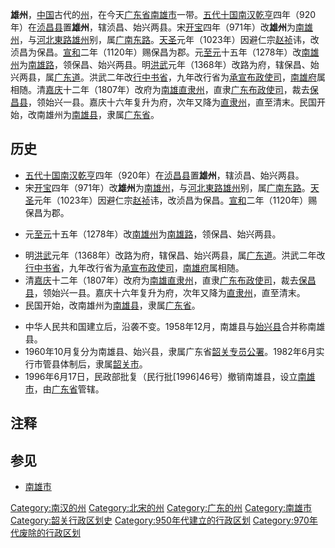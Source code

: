 {{unreferenced|time=2016-05-24T06:02:50+00:00}}
'''雄州'''，[[中国|中国]]古代的[[州|州]]，在今天[[广东省|广东省]][[南雄市|南雄市]]一带。[[五代十国|五代十国]][[南汉|南汉]][[乾亨_(南汉)|乾亨]]四年（920年）在[[浈昌县|浈昌县]]置'''雄州'''，辖浈昌、始兴两县。宋[[开宝|开宝]]四年（971年）改'''雄州'''为[[南雄州|南雄州]]，与[[河北東路|河北東路]][[雄州_(后周)|雄州]]别，属[[广南东路|广南东路]]。[[天圣|天圣]]元年（1023年）因避仁宗[[赵祯|赵祯]]讳，改浈昌为保昌。[[宣和_(北宋)|宣和]]二年（1120年）赐保昌为郡。元[[至元_(忽必烈)|至元]]十五年（1278年）改[[南雄州|南雄州]]为[[南雄路|南雄路]]，领保昌、始兴两县。明[[洪武|洪武]]元年（1368年）改路为府，辖保昌、始兴两县，属[[广东道|广东道]]。洪武二年改[[行中书省|行中书省]]，九年改行省为[[承宣布政使司|承宣布政使司]]，[[南雄府|南雄府]]属相随。清[[嘉庆|嘉庆]]十二年（1807年）改府为[[南雄直隶州|南雄直隶州]]，直隶[[广东布政使司|广东布政使司]]，裁去[[保昌县|保昌县]]，领始兴一县。嘉庆十六年复升为府，次年又降为[[直隶州|直隶州]]，直至清末。民国开始，改南雄州为[[南雄县|南雄县]]，隶属[[广东省_(中华民国)|广东省]]。

==历史==
*[[五代十国|五代十国]][[南汉|南汉]][[乾亨_(南汉)|乾亨]]四年（920年）在[[浈昌县|浈昌县]]置'''雄州'''，辖浈昌、始兴两县。
*宋[[开宝|开宝]]四年（971年）改'''雄州'''为[[南雄州|南雄州]]，与[[河北東路|河北東路]][[雄州_(后周)|雄州]]别，属[[广南东路|广南东路]]。[[天圣|天圣]]元年（1023年）因避仁宗[[赵祯|赵祯]]讳，改浈昌为保昌。[[宣和_(北宋)|宣和]]二年（1120年）赐保昌为郡。

*元[[至元_(忽必烈)|至元]]十五年（1278年）改[[南雄州|南雄州]]为[[南雄路|南雄路]]，领保昌、始兴两县。

*明[[洪武|洪武]]元年（1368年）改路为府，辖保昌、始兴两县，属[[广东道|广东道]]。洪武二年改[[行中书省|行中书省]]，九年改行省为[[承宣布政使司|承宣布政使司]]，[[南雄府|南雄府]]属相随。
*清[[嘉庆|嘉庆]]十二年（1807年）改府为[[南雄直隶州|南雄直隶州]]，直隶[[广东布政使司|广东布政使司]]，裁去[[保昌县|保昌县]]，领始兴一县。嘉庆十六年复升为府，次年又降为[[直隶州|直隶州]]，直至清末。
*民国开始，改南雄州为[[南雄县|南雄县]]，隶属[[广东省_(中华民国)|广东省]]。

*中华人民共和国建立后，沿袭不变。1958年12月，南雄县与[[始兴县|始兴县]]合并称南雄县。
*1960年10月复分为南雄县、始兴县，隶属广东省[[韶关专区|韶关专员公署]]。1982年6月实行市管县体制后，隶属[[韶关市|韶关市]]。
*1996年6月17日，民政部批复（民行批[1996]46号）撤销南雄县，设立[[南雄市|南雄市]]，由[[广东省|广东省]]管辖。

== 注释 ==

{{Reflist|2}}

==参见==
*[[南雄市|南雄市]]

{{十國行政區劃|nocat}}

[[Category:南汉的州|Category:南汉的州]]
[[Category:北宋的州|Category:北宋的州]]
[[Category:广东的州|Category:广东的州]]
[[Category:南雄市|Category:南雄市]]
[[Category:韶关行政区划史|Category:韶关行政区划史]]
[[Category:950年代建立的行政区划|Category:950年代建立的行政区划]]
[[Category:970年代废除的行政区划|Category:970年代废除的行政区划]]